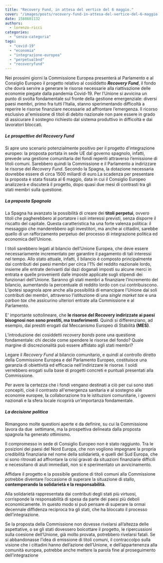 ```yaml
---
title: "Recovery Fund, in attesa del vertice del 6 maggio."
cover: "/images/posts/recovery-fund-in-attesa-del-vertice-del-6-maggio.jpg"
date: 1588601132
authors:
  - lorenzo-ricci
categories: 
  - "senza-categoria"
tags: 
  - "covid-19"
  - "economia"
  - "integrazione-europea"
  - "perpetualbnd"
  - "recoveryfund"
---
```


Nei prossimi giorni la Commissione Europea presenterà al Parlamento e al Consiglio Europeo il progetto relativo al cosiddetto **_Recovery Fund_**, il fondo che dovrà servire a generare le risorse necessarie alla riattivazione delle economie piegate dalla pandemia Covid-19. Per l’Unione si avvicina un punto di svolta fondamentale sul fronte della gestione emergenziale: diversi paesi membri, primo fra tutti l’Italia, stanno sperimentando difficoltà a reperire le risorse finanziare necessarie ad affrontare l’emergenza. Il ricorso esclusivo al'emissione di titoli di debito nazionale non pare essere in grado di assicurare il sostegno richiesto dal sistema produttivo in difficoltà e dai lavoratori bloccati. <!--more-->

##### Le prospettive del Recovery Fund

Si apre uno scenario potenzialmente positivo per il progetto d’integrazione europeo: la proposta portata in sede UE dal governo spagnolo, infatti, prevede una gestione comunitaria dei fondi reperiti attraverso l’emissione di titoli comuni. Sarebbero quindi la Commissione e il Parlamento a indirizzare le risorse del _Recovery Fund_. Secondo la Spagna, la dotazione necessaria dovrebbe essere di circa 1500 miliardi di euro.La scadenza per presentare la proposta è stata fissata al 6 maggio, data in cui il Consiglio Europeo analizzerà e discuterà il progetto, dopo quasi due mesi di contrasti tra gli stati membri sulla questione.

##### La proposta Spagnola

La Spagna ha avanzato la possibilità di creare dei **titoli perpetui**, ovvero titoli che pagherebbero al portatore i soli interessi previsti, senza disporre il riscatto del capitale. Questa caratteristica ha una forte valenza politica: il messaggio che manderebbero agli investitori, ma anche ai cittadini, sarebbe quello di un rafforzamento perpetuo del processo di integrazione politica ed economica dell’Unione.

I titoli sarebbero legati al bilancio dell’Unione Europea, che deve essere necessariamente incrementato per garantire il pagamento di tali interessi nel tempo. Allo stato attuale, infatti, il bilancio è composto principalmente dai contributi dei paesi membri per circa l’1% del reddito nazionale lordo, insieme alle entrate derivanti dai dazi doganali imposti su alcune merci in entrata e quelle provenienti dalle imposte applicate sugli stipendi dei funzionari dell’Unione. Saranno gli stati membri a finanziare l’incremento del bilancio, aumentando la percentuale di reddito lordo con cui contribuiscono. L’ipotesi spagnola apre anche alla possibilità di emancipare l’Unione dai soli contributi dei membri, attraverso l’istituzione di una _single market tax_ e una _carbon tax_ che assicurino ulteriori entrate alla Commissione e al Parlamento.

E’ importante sottolineare, che **le risorse del Recovery indirizzate ai paesi bisognosi non sono prestiti, ma trasferimenti**. Quindi si differenziano, ad esempio, dai prestiti erogati dal Meccanismo Europeo di Stabilità **(MES)**.

L’introduzione dei cosiddetti _recovery bonds_ pone una questione fondamentale: chi decide come spendere le risorse del fondo? Quale margine di discrezionalità può essere affidato agli stati membri?

Legare il _Recovery Fund_ al bilancio comunitario, e quindi al controllo diretto della Commissione Europea e del Parlamento Europeo, costituisce una garanzia di obiettività ed efficacia nell'indirizzare le risorse. I soldi verrebbero erogati sulla base di progetti concreti e puntuali presentati alla Commissione.

Per avere la certezza che i fondi vengano destinati a ciò per cui sono stati concepiti, cioè il contrasto all'emergenza sanitaria e al sostegno alle economie europee, la collaborazione tra le istituzioni comunitarie, i governi nazionali e la sfera locale ricoprirà un’importanza fondamentale.

##### La decisione politica

Rimangono molte questioni aperte e da definire, su cui la Commissione lavora da due  settimane, ma la prospettiva delineata dalla proposta spagnola ha generato ottimismo.

Il compromesso in sede di Consiglio Europeo non è stato raggiunto. Tra le posizioni dei paesi del Nord Europa, che non vogliono impegnare la propria credibilità finanziaria nel nome della solidarietà, e quelli del Sud Europa, che si sono ritrovati ad affrontare la crisi gravati da situazioni finanziarie difficili e necessitano di aiuti immediati, non si è sperimentato un avvicinamento.

Affidare il progetto e la possibile gestione di titoli comuni alla Commissione potrebbe diventare l’occasione di superare la situazione di stallo, **contemperando la solidarietà e la responsabilità**.

Alla solidarietà rappresentata dai contributi degli stati più virtuosi, corrisponde la responsabilità di spesa da parte dei paesi più deboli economicamente. In questo modo si può pensare di superare la ormai decennale diffidenza reciproca tra gli stati, che ha bloccato il processo dell’integrazione.

Se la proposta della Commissione non dovesse rivelarsi all’altezza delle aspettative, o se gli stati dovessero boicottare il progetto, le ripercussioni sulla coesione dell’Unione, già molto provata, potrebbero rivelarsi fatali. Se si abbandonasse l’idea di emissione di titoli comuni, il contraccolpo sulla visione che i cittadini hanno dell’azione dell’Unione, e dell’appartenenza alla comunità europea, potrebbe anche mettere la parola fine al proseguimento dell’integrazione
